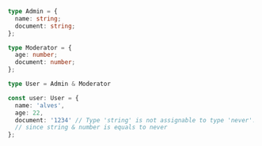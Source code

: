 ```typescript
 type Admin = {
   name: string;
   document: string;
 };

 type Moderator = {
   age: number;
   document: number;
 };

 type User = Admin & Moderator

 const user: User = {
   name: 'alves',
   age: 22,
   document: '1234' // Type 'string' is not assignable to type 'never'.
   // since string & number is equals to never
 };
```